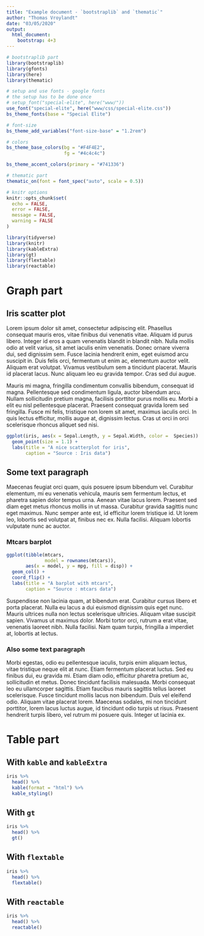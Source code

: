 ```yaml
---
title: "Example document - `bootstraplib` and `thematic`"
author: "Thomas Vroylandt"
date: "03/05/2020"
output: 
  html_document:
    bootstrap: 4+3
---
```


```r
# bootstraplib part
library(bootstraplib)
library(gfonts)
library(here)
library(thematic)

# setup and use fonts - google fonts
# the setup has to be done once
# setup_font("special-elite", here("www/"))
use_font("special-elite", here("www/css/special-elite.css"))
bs_theme_fonts(base = "Special Elite")

# font-size
bs_theme_add_variables("font-size-base" = "1.2rem")

# colors
bs_theme_base_colors(bg = "#F4F4E2",
                     fg = "#4c4c4c")

bs_theme_accent_colors(primary = "#741336")

# thematic part
thematic_on(font = font_spec("auto", scale = 0.5))

# knitr options
knitr::opts_chunk$set(
  echo = FALSE,
  error = FALSE,
  message = FALSE,
  warning = FALSE
)
```

```r
library(tidyverse)
library(knitr)
library(kableExtra)
library(gt)
library(flextable)
library(reactable)
```

# Graph part

## Iris scatter plot

Lorem ipsum dolor sit amet, consectetur adipiscing elit. Phasellus consequat mauris eros, vitae finibus dui venenatis vitae. Aliquam id purus libero. Integer id eros a quam venenatis blandit in blandit nibh. Nulla mollis odio at velit varius, sit amet iaculis enim venenatis. Donec ornare viverra dui, sed dignissim sem. Fusce lacinia hendrerit enim, eget euismod arcu suscipit in. Duis felis orci, fermentum ut enim ac, elementum auctor velit. Aliquam erat volutpat. Vivamus vestibulum sem a tincidunt placerat. Mauris id placerat lacus. Nunc aliquam leo eu gravida tempor. Cras sed dui augue.

Mauris mi magna, fringilla condimentum convallis bibendum, consequat id magna. Pellentesque sed condimentum ligula, auctor bibendum arcu. Nullam sollicitudin pretium magna, facilisis porttitor purus mollis eu. Morbi a elit eu nisl pellentesque placerat. Praesent consequat gravida lorem sed fringilla. Fusce mi felis, tristique non lorem sit amet, maximus iaculis orci. In quis lectus efficitur, mollis augue at, dignissim lectus. Cras ut orci in orci scelerisque rhoncus aliquet sed nisi. 

```r
ggplot(iris, aes(x = Sepal.Length, y = Sepal.Width, color =  Species)) +
  geom_point(size = 1.1) +
  labs(title = "A nice scatterplot for iris",
       caption = "Source : Iris data")
```

## Some text paragraph

Maecenas feugiat orci quam, quis posuere ipsum bibendum vel. Curabitur elementum, mi eu venenatis vehicula, mauris sem fermentum lectus, et pharetra sapien dolor tempus urna. Aenean vitae lacus lorem. Praesent sed diam eget metus rhoncus mollis in ut massa. Curabitur gravida sagittis nunc eget maximus. Nunc semper ante est, id efficitur lorem tristique id. Ut lorem leo, lobortis sed volutpat at, finibus nec ex. Nulla facilisi. Aliquam lobortis vulputate nunc ac auctor. 

### Mtcars barplot

```r
ggplot(tibble(mtcars,
              model = rownames(mtcars)),
       aes(x = model, y = mpg, fill = disp)) +
  geom_col() +
  coord_flip() +
  labs(title = "A barplot with mtcars",
       caption = "Source : mtcars data")
```

Suspendisse non lacinia quam, at bibendum erat. Curabitur cursus libero et porta placerat. Nulla eu lacus a dui euismod dignissim quis eget nunc. Mauris ultrices nulla non lectus scelerisque ultricies. Aliquam vitae suscipit sapien. Vivamus ut maximus dolor. Morbi tortor orci, rutrum a erat vitae, venenatis laoreet nibh. Nulla facilisi. Nam quam turpis, fringilla a imperdiet at, lobortis at lectus.

### Also some text paragraph

Morbi egestas, odio eu pellentesque iaculis, turpis enim aliquam lectus, vitae tristique neque elit at nunc. Etiam fermentum placerat luctus. Sed eu finibus dui, eu gravida mi. Etiam diam odio, efficitur pharetra pretium ac, sollicitudin et metus. Donec tincidunt facilisis malesuada. Morbi consequat leo eu ullamcorper sagittis. Etiam faucibus mauris sagittis tellus laoreet scelerisque. Fusce tincidunt mollis lacus non bibendum. Duis vel eleifend odio. Aliquam vitae placerat lorem. Maecenas sodales, mi non tincidunt porttitor, lorem lacus luctus augue, id tincidunt odio turpis ut risus. Praesent hendrerit turpis libero, vel rutrum mi posuere quis. Integer ut lacinia ex. 

# Table part

## With `kable` and `kableExtra`

```r
iris %>% 
  head() %>% 
  kable(format = "html") %>%
  kable_styling()
```

## With `gt`

```r
iris %>% 
  head() %>% 
  gt()
```

## With `flextable`

```r
iris %>% 
  head() %>% 
  flextable()
```

## With `reactable`

```r
iris %>% 
  head() %>% 
  reactable()
```

